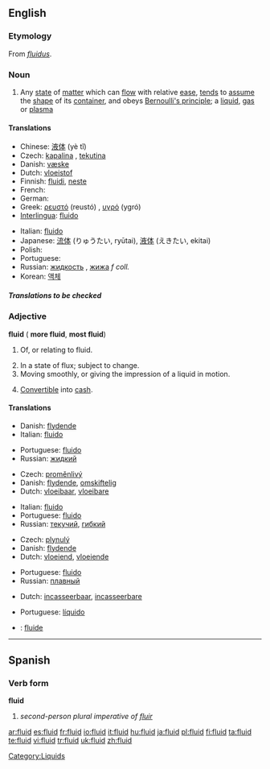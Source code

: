 ==English==

===Etymology===
From {{L.}} ''[[fluidus]]''.

===Noun===
{{wikipedia}}
{{en-noun|s|-}}

# Any [[state]] of [[matter]] which can [[flow]] with relative [[ease]], [[tend]]s to [[assume]] the [[shape]] of its [[container]], and obeys [[Bernoulli's principle]]; a [[liquid]], [[gas]] or [[plasma]]

====Translations====
{{top}}
* Chinese: [[液体]] (yè tǐ)
* Czech: [[kapalina]] {{f}}, [[tekutina]] {{f}}
* Danish: [[væske]] {{c}}
* Dutch: [[vloeistof]] {{f}}
* Finnish: [[fluidi]], [[neste]]
* French: {{t+|fr|fluide|m}}
* German: {{t-|de|Fluid|n}}
* Greek: [[ρευστό]] (reustó) {{n}}, [[υγρό]] (ygró) {{n}}
* [[Interlingua]]: [[fluido#Interlingua|fluido]]
{{mid}}
* Italian: [[fluido#Italian|fluido]] {{m}}
* Japanese: [[流体]] (りゅうたい, ryūtai), [[液体]] (えきたい, ekitai)
* Polish: {{t+|pl|płyn|m}}
* Portuguese: {{t+|pt|fluido|m}}
* Russian: [[жидкость]] {{f}}, [[жижа]] ''f coll.''
* Korean: [[액체]]
{{bottom}}

=====Translations to be checked=====

===Adjective===
'''fluid''' ({{compar}} '''more fluid''', {{superl}} '''most fluid''')

# {{not comparable}} Of, or relating to fluid.
# In a state of flux; subject to change.
# Moving smoothly, or giving the impression of a liquid in motion.
# {{context|of an asset}} [[Convertible]] into [[cash]].

====Translations====

{{trans-top|of or relating to fluid}}
* Danish: [[flydende]]
* Italian: [[fluido]]
{{trans-mid}}
* Portuguese: [[fluido]]
* Russian: [[жидкий]]
{{trans-bottom}}

{{trans-top|in a state of flux; subject to change}}
* Czech: [[proměnlivý]]
* Danish: [[flydende]], [[omskiftelig]]
* Dutch: [[vloeibaar]], [[vloeibare]]
{{trans-mid}}
* Italian: [[fluido]]
* Portuguese: [[fluido]]
* Russian: [[текучий]], [[гибкий]]
{{trans-bottom}}

{{trans-top|moving smoothly}}
* Czech: [[plynulý]]
* Danish: [[flydende]]
* Dutch: [[vloeiend]], [[vloeiende]]
{{trans-mid}}
* Portuguese: [[fluido]]
* Russian: [[плавный]]
{{trans-bottom}}

{{trans-top|convertible into cash}}
* Dutch: [[incasseerbaar]], [[incasseerbare]]
{{trans-mid}}
* Portuguese: [[líquido]]
{{trans-bottom}}

{{checktrans}}

* {{ttbc|Interlingua}}: [[fluide]]

----

==Spanish==

===Verb form===
'''fluid'''

# ''second-person plural imperative of [[fluir]]''

[[Category:Liquids]]

[[ar:fluid]]
[[es:fluid]]
[[fr:fluid]]
[[io:fluid]]
[[it:fluid]]
[[hu:fluid]]
[[ja:fluid]]
[[pl:fluid]]
[[fi:fluid]]
[[ta:fluid]]
[[te:fluid]]
[[vi:fluid]]
[[tr:fluid]]
[[uk:fluid]]
[[zh:fluid]]